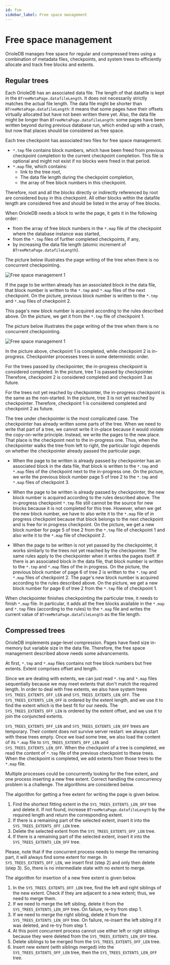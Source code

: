 ```yaml
---
id: fsm
sidebar_label: Free space management
---
```


# Free space management

OrioleDB manages free space for regular and compressed trees using a combination of metadata files, checkpoints, and system trees to efficiently allocate and track free blocks and extents.

## Regular trees

Each OrioleDB has an associated data file. The length of that datafile is kept in the `BTreeMetaPage.datafileLength`. It does not necessarily strictly matches the actual file length. The data file might be shorter than `BTreeMetaPage.datafileLength`: it means that some pages have their offsets virtually allocated but have not been written there yet. Also, the data file might be longer than `BTreeMetaPage.datafileLength`: some pages have been written beyond during previous database run, which ended up with a crash, but now that places should be considered as free space.

Each tree checkpoint has associated two files for free space management.

- `*.tmp` file contains block numbers, which have been freed from previous checkpoint completion to the current checkpoint completion. This file is optional and might not exist if no blocks were freed in that period.
- `*.map` file, which contains:
  - link to the tree root,
  - The data file length during the checkpoint completion,
  - the array of free block numbers in this checkpoint.

Therefore, root and all the blocks directly or indirectly referenced by root are considered busy in this checkpoint. All other blocks within the datafile length are considered free and should be listed in the array of free blocks.

When OrioleDB needs a block to write the page, it gets it in the following order:

- from the array of free block numbers in the `*.map` file of the checkpoint where the database instance was started,
- from the `*.tmp` files of further completed checkpoints, if any,
- by increasing the data file length (atomic increment of `BTreeMetaPage.datafileLength`).

The picture below illustrates the page writing of the tree when there is no concurrent checkpointing.

![Free space management 1](/img/docs/fsm_1.svg)

If the page to be written already has an associated block in the data file, that block number is written to the `*.tmp` and `*.map` files of the next checkpoint. On the picture, previous block number is written to the `*.tmp` and `*.map` files of checkpoint 2.

This page's new block number is acquired according to the rules described above. On the picture, we get it from the `*.tmp` file of checkpoint 1.

The picture below illustrates the page writing of the tree when there is no concurrent checkpointing.

![Free space management 1](/img/docs/fsm_2.svg)

In the picture above, checkpoint 1 is completed, while checkpoint 2 is in-progress. Checkpointer processes trees in some deterministic order.

For the trees passed by checkpointer, the in-progress checkpoint is considered completed. In the picture, tree 1 is passed by checkpointer. Therefore, checkpoint 2 is considered completed and checkpoint 3 as future.

For the trees not yet reached by checkpointer, the in-progress checkpoint is the same as the non-started. In the picture, tree 3 is not yet reached by checkpointer. Therefore, checkpoint 1 is considered completed and checkpoint 2 as future.

The tree under checkpointer is the most complicated case. The checkpointer has already written some parts of the tree. When we need to write that part of a tree, we cannot write it in-place because it would violate the copy-on-write principle. Instead, we write the pages to the new place. That place is the checkpoint next to the in-progress one. Thus, when the checkpointer walks the tree from left to right, the particular logic depends on whether the checkpointer already passed the particular page.

- When the page to be written is already passed by checkpointer has an associated block in the data file, that block is written to the `*.tmp` and `*.map` files of the checkpoint next to the in-progress one. On the picture, we write the previous block number page 5 of tree 2 to the `*.tmp` and `*.map` files of checkpoint 3.

- When the page to be written is already passed by checkpointer, the new block number is acquired according to the rules described above. The in-progress checkpoint `*.tmp` file still cannot be the source for new blocks because it is not completed for this tree. However, when we get the new block number, we have to also write it to the `*.map` file of in progress checkpoint because that block belongs to the next checkpoint and is free for in progress checkpoint. On the picture, we get a new block number for page 5 of tree 2 from the `*.tmp` file of checkpoint 1 and also write it to the `*.map` file of checkpoint 2.

- When the page to be written is not yet passed by the checkpointer, it works similarly to the trees not yet reached by the checkpointer. The same rules apply to the checkpointer when it writes the pages itself. If there is an associated block in the data file, that block number is written to the `*.tmp` and `*.map` files of the in progress. On the picture, the previous block number of page 6 of tree 2 is written to the `*.tmp` and `*.map` files of checkpoint 2. The page's new block number is acquired according to the rules described above. On the picture, we get a new block number for page 6 of tree 2 from the `*.tmp` file of checkpoint 1.

When checkpointer finishes checkpointing the particular tree, it needs to finish `*.map` file. In particular, it adds all the free blocks available in the `*.map` and `*.tmp` files (according to the rules) to the `*.map` file and writes the current value of `BTreeMetaPage.datafileLength` as the file length.

## Compressed trees

OrioleDB implements page-level compression. Pages have fixed size in-memory but variable size in the data file. Therefore, the free space management described above needs some advancements.

At first, `*.tmp` and `*.map` files contains not free block numbers but free extents. Extent comprises offset and length.

Since we are dealing with extents, we can just read `*.tmp` and `*.map` files sequentially because we may meet extents that don't match the required length. In order to deal with free extents, we also have system trees `SYS_TREES_EXTENTS_OFF_LEN` and `SYS_TREES_EXTENTS_LEN_OFF`. The `SYS_TREES_EXTENTS_LEN_OFF` is ordered by the extent length, and we use it to find the extent which is the best fit for our needs. The `SYS_TREES_EXTENTS_OFF_LEN` is ordered by the extent offset, and we use it to join the conjuncted extents.

`SYS_TREES_EXTENTS_OFF_LEN` and `SYS_TREES_EXTENTS_LEN_OFF` trees are temporary. Their content does not survive server restart: we always start with these trees empty. Once we load some tree, we also load the content of its `*.map` file to `SYS_TREES_EXTENTS_OFF_LEN` and `SYS_TREES_EXTENTS_LEN_OFF`. When the checkpoint of a tree is completed, we read the content of `*.tmp` file of the previous checkpoint to these trees. When the checkpoint is completed, we add extents from those trees to the `*.map` file.

Multiple processes could be concurrently looking for the free extent, and one process inserting a new free extent. Correct handling the concurrency problem is a challenge. The algorithms are considered below.

The algorithm for getting a free extent for writing the page is given below.

1.  Find the shortest fitting extent in the `SYS_TREES_EXTENTS_LEN_OFF` tree and delete it. If not found, increase `BTreeMetaPage.datafileLength` by the required length and return the corresponding extent.
2.  If there is a remaining part of the selected extent, insert it into the `SYS_TREES_EXTENTS_OFF_LEN` tree.
3.  Delete the selected extent from the `SYS_TREES_EXTENTS_OFF_LEN` tree.
4.  If there is a remaining part of the selected extent, insert it into the `SYS_TREES_EXTENTS_LEN_OFF` tree.

Please, note that if the concurrent process needs to merge the remaining part, it will always find some extent for merge. In `SYS_TREES_EXTENTS_OFF_LEN`, we insert first (step 2) and only then delete (step 3). So, there is no intermediate state with no extent to merge.

The algorithm for insertion of a new free extent is given below.

1.  In the `SYS_TREES_EXTENTS_OFF_LEN` tree, find the left and right siblings of the new extent. Check if they are adjacent to a new extent; thus, we need to merge them.
2.  If we need to merge the left sibling, delete it from the `SYS_TREES_EXTENTS_LEN_OFF` tree. On failure, re-try from step 1.
3.  If we need to merge the right sibling, delete it from the `SYS_TREES_EXTENTS_LEN_OFF` tree. On failure, re-insert the left sibling if it was deleted, and re-try from step 1.
4.  At this point concurrent process cannot use either left or right siblings because they were deleted from the `SYS_TREES_EXTENTS_LEN_OFF` tree.
5.  Delete siblings to be merged from the `SYS_TREES_EXTENTS_OFF_LEN` tree.
6.  Insert new extent (with siblings merged) into the `SYS_TREES_EXTENTS_OFF_LEN` tree, then the `SYS_TREES_EXTENTS_LEN_OFF` tree.
